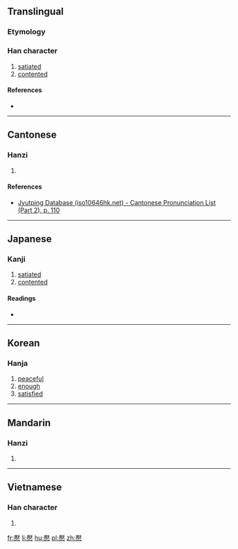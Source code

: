 ==Translingual==

===Etymology===
{{Han compound|厭|心|c1=p|c2=s|t2=heart|ls=psc}}

===Han character===
{{Han char|rn=61|rad=心|as=14|sn=18|four=|canj=一大心 (MKP), XX一大心 (XXMKP)|ids=⿸[[厭]][[心]]}}

# [[satiated]]
# [[contented]]

====References====
* {{Han ref|kx=0406.180|dkj=11356|dj=0747.150|hdz=42363.070|uh=61D5|ud=25045}}

----

==Cantonese==

===Hanzi===
{{yue-hanzi|jyut=[[jim1]]|y=yim1}}

# {{defn|lang=yue|sort=心14}}

====References====
*[http://www.iso10646hk.net/jp/document/download.jsp Jyutping Database (iso10646hk.net) - Cantonese Pronunciation List (Part 2), p. 110]

----

==Japanese==

===Kanji===
{{ja-kanji|grade=|rs=心14}}

# [[satiated]]
# [[contented]]

====Readings====
* {{ja-readings|on=[[えん]] (en), [[よう]] (yō)|kun=[[やすらか]] (yasuraka), [[たりる]] (tariru), [[ゆるす]] (yurusu)}}

----

==Korean==

===Hanja===
{{ko-hanja|hangeul=염|eumhun=|rv=yeom|mr=yŏm|y=yem}}

# [[peaceful]]
# [[enough]]
# [[satisfied]]

----

==Mandarin==

===Hanzi===
{{cmn-hanzi|pin=[[yān]] ([[yan1]])|wg=yen<sup>1</sup>}}

# {{defn|lang=cmn|sort=心14}}

----

==Vietnamese==

===Han character===
{{vi-hantu|[[yêm]]|rs=心14}}

# {{defn|lang=vi|sort=心14}}

[[fr:懕]]
[[li:懕]]
[[hu:懕]]
[[pl:懕]]
[[zh:懕]]
